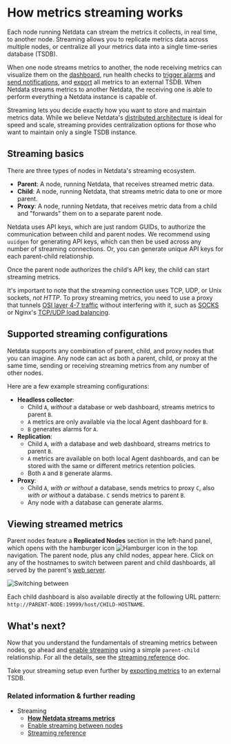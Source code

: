 <!--
title: "How metrics streaming works"
description: >- 
    "Netdata's real-time streaming allows you to replicate metrics data 
    across multiple nodes, or centralize all your metrics data into a single 
    time-series database (TSDB)."
type: "explanation"
custom_edit_url: "https://github.com/netdata/netdata/blob/master/docs/metrics-storage-management/how-streaming-works.mdx"
sidebar_label: "How metrics streaming works"
learn_status: "Published"
learn_topic_type: "Concepts"
learn_rel_path: "Concepts"
-->

# How metrics streaming works

Each node running Netdata can stream the metrics it collects, in real time, to another node. Streaming allows you to
replicate metrics data across multiple nodes, or centralize all your metrics data into a single time-series database
(TSDB).

When one node streams metrics to another, the node receiving metrics can visualize them on the
[dashboard](https://github.com/netdata/netdata/blob/master/docs/visualize/interact-dashboards-charts.md), run health checks to [trigger
alarms](https://github.com/netdata/netdata/blob/master/docs/monitor/view-active-alarms.md) and [send notifications](https://github.com/netdata/netdata/blob/master/docs/monitor/enable-notifications.md), and
[export](https://github.com/netdata/netdata/blob/master/docs/export/external-databases.md) all metrics to an external TSDB. When Netdata streams metrics to another
Netdata, the receiving one is able to perform everything a Netdata instance is capable of.

Streaming lets you decide exactly how you want to store and maintain metrics data. While we believe Netdata's
[distributed architecture](https://github.com/netdata/netdata/blob/master/docs/store/distributed-data-architecture.md) is ideal for speed and scale, streaming
provides centralization options for those who want to maintain only a single TSDB instance.

## Streaming basics

There are three types of nodes in Netdata's streaming ecosystem.

- **Parent**: A node, running Netdata, that receives streamed metric data.
- **Child**: A node, running Netdata, that streams metric data to one or more parent.
- **Proxy**: A node, running Netdata, that receives metric data from a child and "forwards" them on to a
  separate parent node.

Netdata uses API keys, which are just random GUIDs, to authorize the communication between child and parent nodes. We
recommend using `uuidgen` for generating API keys, which can then be used across any number of streaming connections.
Or, you can generate unique API keys for each parent-child relationship.

Once the parent node authorizes the child's API key, the child can start streaming metrics.

It's important to note that the streaming connection uses TCP, UDP, or Unix sockets, _not HTTP_. To proxy streaming
metrics, you need to use a proxy that tunnels [OSI layer 4-7
traffic](https://en.wikipedia.org/wiki/OSI_model#Layer_4:_Transport_Layer) without interfering with it, such as
[SOCKS](https://en.wikipedia.org/wiki/SOCKS) or Nginx's [TCP/UDP load
balancing](https://docs.nginx.com/nginx/admin-guide/load-balancer/tcp-udp-load-balancer/).

## Supported streaming configurations

Netdata supports any combination of parent, child, and proxy nodes that you can imagine. Any node can act as both a
parent, child, or proxy at the same time, sending or receiving streaming metrics from any number of other nodes.

Here are a few example streaming configurations:

- **Headless collector**: 
  - Child `A`, _without_ a database or web dashboard, streams metrics to parent `B`.
  - `A` metrics are only available via the local Agent dashboard for `B`.
  - `B` generates alarms for `A`.
- **Replication**: 
  - Child `A`, _with_ a database and web dashboard, streams metrics to parent `B`. 
  - `A` metrics are available on both local Agent dashboards, and can be stored with the same or different metrics
    retention policies.
  - Both `A` and `B` generate alarms.
- **Proxy**:
  - Child `A`, _with or without_ a database, sends metrics to proxy `C`, also _with or without_ a database. `C` sends
    metrics to parent `B`.
  - Any node with a database can generate alarms.

## Viewing streamed metrics

Parent nodes feature a **Replicated Nodes** section in the left-hand panel, which opens with the hamburger icon
![Hamburger icon](https://raw.githubusercontent.com/netdata/netdata-ui/master/src/components/icon/assets/hamburger.svg)
in the top navigation. The parent node, plus any child nodes, appear here. Click on any of the hostnames to switch
between parent and child dashboards, all served by the parent's [web server](https://github.com/netdata/netdata/blob/master/web/server/README.md).

![Switching between
](https://user-images.githubusercontent.com/1153921/110043346-761ec000-7d04-11eb-8e58-77670ba39161.gif)

Each child dashboard is also available directly at the following URL pattern:
`http://PARENT-NODE:19999/host/CHILD-HOSTNAME`.

## What's next?

Now that you understand the fundamentals of streaming metrics between nodes, go ahead and [enable
streaming](https://github.com/netdata/netdata/blob/master/docs/metrics-storage-management/enable-streaming.mdx) using a simple `parent-child` relationship. For all
the details, see the [streaming reference](https://github.com/netdata/netdata/blob/master/docs/metrics-storage-management/reference-streaming.mdx) doc.

Take your streaming setup even further by [exporting metrics](https://github.com/netdata/netdata/blob/master/docs/export/external-databases.md) to an external TSDB.

### Related information & further reading

- Streaming
  - **[How Netdata streams metrics](https://github.com/netdata/netdata/blob/master/docs/metrics-storage-management/how-streaming-works.mdx)**
  - [Enable streaming between nodes](https://github.com/netdata/netdata/blob/master/docs/metrics-storage-management/enable-streaming.mdx)
  - [Streaming reference](https://github.com/netdata/netdata/blob/master/docs/metrics-storage-management/reference-streaming.mdx)
